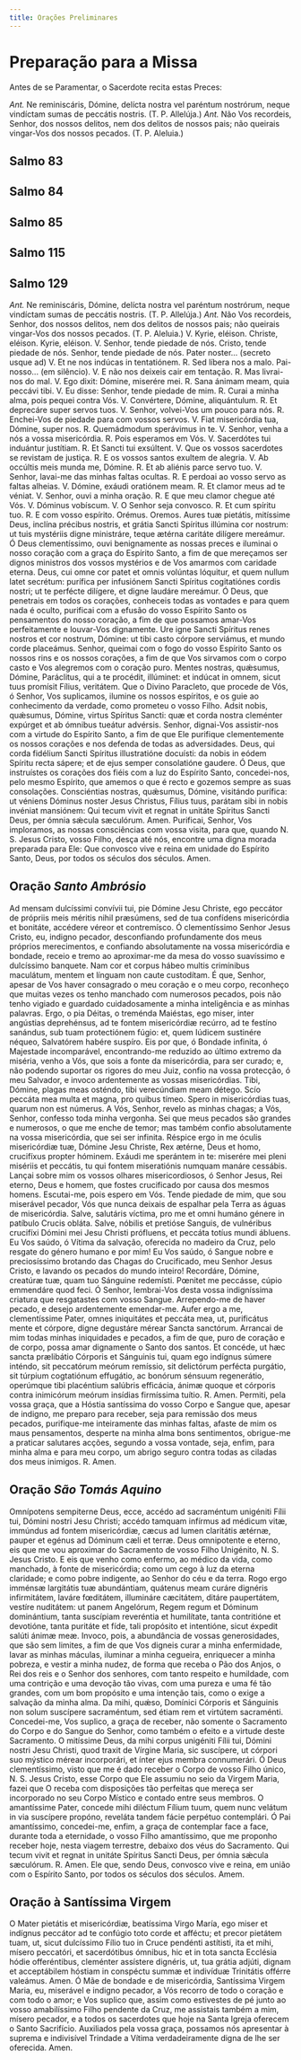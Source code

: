 ```yaml
---
title: Orações Preliminares
---
```


# Preparação para a Missa

Antes de se Paramentar, o Sacerdote recita estas Preces:

<div class="grid grid-cols-2 gap-5">
  <span class="text-justify">
    <em>Ant.</em> Ne reminiscáris, Dómine, delícta nostra vel paréntum
    nostrórum, neque vindíctam sumas de peccátis nostris. (T. P. Allelúja.)
  </span>
  <span class="text-justify">
    <em>Ant.</em> Não Vos recordeis, Senhor, dos nossos delitos, nem dos delitos
    de nossos pais; não queirais vingar-Vos dos nossos pecados. (T. P. Aleluia.)
  </span>
</div>


## Salmo 83

<Salmo83 />


## Salmo 84

<Salmo84 />


## Salmo 85

<Salmo85 />


## Salmo 115

<Salmo115 />


## Salmo 129

<Salmo129 />

<div class="grid grid-cols-2 gap-5">
  <span class="text-justify">
    <em>Ant.</em> Ne reminiscáris, Dómine, delícta nostra vel paréntum
    nostrórum, neque vindíctam sumas de peccátis nostris. (T. P. Allelúja.)
  </span>
  <span class="text-justify">
    <em>Ant.</em> Não Vos recordeis, Senhor, dos nossos delitos, nem dos delitos
    de nossos pais; não queirais vingar-Vos dos nossos pecados. (T. P. Aleluia.)
  </span>
  <span class="text-justify">
    V. Kyrie, eléison. Christe, eléison. Kyrie, eléison.
  </span>
  <span class="text-justify">
    V. Senhor, tende piedade de nós. Cristo, tende piedade de nós. Senhor, tende
    piedade de nós.
  </span>
  <span class="text-justify">
    Pater noster... (secreto usque ad) V. Et ne nos indúcas in tentatiónem.
    <span class="text-red-500">R.</span> Sed líbera nos a malo.
  </span>
  <span class="text-justify">
    Pai-nosso... (em silêncio). V. E não nos deixeis cair em tentação.
    <span class="text-red-500">R.</span> Mas livrai-nos do mal.
  </span>
  <span class="text-justify">
    V. Ego dixit: Dómine, miserére mei. <span class="text-red-500">R.</span>
    Sana ánimam meam, quia peccávi tibi.
  </span>
  <span class="text-justify">
    V. Eu disse: Senhor, tende piedade de mim.
    <span class="text-red-500">R.</span> Curai a minha alma, pois pequei contra Vós.
  </span>
  <span class="text-justify">
    V. Convértere, Dómine, aliquántulum. <span class="text-red-500">R.</span> Et
    deprecáre super servos tuos.
  </span>
  <span class="text-justify">
    V. Senhor, volvei-Vos um pouco para nós.
    <span class="text-red-500">R.</span>
    Enchei-Vos de piedade para com vossos servos.
  </span>
  <span class="text-justify">
    V. Fiat misericórdia tua, Dómine, super nos.
    <span class="text-red-500">R.</span> Quemádmodum sperávimus in te.
  </span>
  <span class="text-justify">
    V. Senhor, venha a nós a vossa misericórdia.
    <span class="text-red-500">R.</span> Pois esperamos em Vós.
  </span>
  <span class="text-justify">
    V. Sacerdótes tui induántur justítiam. <span class="text-red-500">R.</span>
    Et Sancti tui exsúltent.
  </span>
  <span class="text-justify">
    V. Que os vossos sacerdotes se revistam de justiça.
    <span class="text-red-500">R.</span> E os vossos santos exultem de alegria.
  </span>
  <span class="text-justify">
    V. Ab occúltis meis munda me, Dómine. <span class="text-red-500">R.</span>
    Et ab aliénis parce servo tuo.
  </span>
  <span class="text-justify">
    V. Senhor, lavai-me das minhas faltas ocultas.
    <span class="text-red-500">R.</span> E perdoai ao vosso servo as faltas alheias.
  </span>
  <span class="text-justify">
    V. Dómine, exáudi oratiónem meam. <span class="text-red-500">R.</span> Et
    clamor meus ad te véniat.
  </span>
  <span class="text-justify">
    V. Senhor, ouvi a minha oração. <span class="text-red-500">R.</span> E que
    meu clamor chegue até Vós.
  </span>
  <span class="text-justify">V. Dóminus vobíscum.</span>
  <span class="text-justify">V. O Senhor seja convosco.</span>
  <span class="text-justify">
    <span class="text-red-500">R.</span> Et cum spíritu tuo.
  </span>
  <span class="text-justify">
    <span class="text-red-500">R.</span> E com vosso espírito.
  </span>
  <span class="text-red-500 text-center">Orémus.</span>
  <span class="text-red-500 text-center">Oremos.</span>
  <span class="text-justify">
    Aures tuæ pietátis, mitíssime Deus, inclína précibus nostris, et grátia
    Sancti Spíritus illúmina cor nostrum: ut tuis mystériis digne ministráre,
    teque ætérna caritáte dilígere mereámur.
  </span>
  <span class="text-justify">
    Ó Deus clementíssimo, ouvi benignamente as nossas preces e iluminai o nosso
    coração com a graça do Espírito Santo, a fim de que mereçamos ser dignos
    ministros dos vossos mystérios e de Vos amarmos com caridade eterna.
  </span>
  <span class="text-justify">
    Deus, cui omne cor patet et omnis volúntas lóquitur, et quem nullum latet
    secrétum: purífica per infusiónem Sancti Spíritus cogitatiónes cordis
    nostri; ut te perfécte dilígere, et digne laudáre mereámur.
  </span>
  <span class="text-justify">
    Ó Deus, que penetrais em todos os corações, conheceis todas as vontades e
    para quem nada é oculto, purificai com a efusão do vosso Espírito Santo os
    pensamentos do nosso coração, a fim de que possamos amar-Vos perfeitamente e
    louvar-Vos dignamente.
  </span>
  <span class="text-justify">
    Ure igne Sancti Spíritus renes nostros et cor nostrum, Dómine: ut tibi casto
    córpore serviámus, et mundo corde placeámus.
  </span>
  <span class="text-justify">
    Senhor, queimai com o fogo do vosso Espírito Santo os nossos rins e os
    nossos corações, a fim de que Vos sirvamos com o corpo casto e Vos alegremos
    com o coração puro.
  </span>
  <span class="text-justify">
    Mentes nostras, quǽsumus, Dómine, Paráclitus, qui a te procédit, illúminet:
    et indúcat in omnem, sicut tuus promísit Fílius, veritátem.
  </span>
  <span class="text-justify">
    Que o Divino Paracleto, que procede de Vós, ó Senhor, Vos suplicamos,
    ilumine os nossos espíritos, e os guie ao conhecimento da verdade, como
    prometeu o vosso Filho.
  </span>
  <span class="text-justify">
    Adsit nobis, quǽsumus, Dómine, virtus Spíritus Sancti: quæ et corda nostra
    cleménter expúrget et ab ómnibus tueátur advérsis.
  </span>
  <span class="text-justify">
    Senhor, dignai-Vos assistir-nos com a virtude do Espírito Santo, a fim de
    que Ele purifique clementemente os nossos corações e nos defenda de todas as
    adversidades.
  </span>
  <span class="text-justify">
    Deus, qui corda fidélium Sancti Spíritus illustratióne docuísti: da nobis in
    eódem Spíritu recta sápere; et de ejus semper consolatióne gaudere.
  </span>
  <span class="text-justify">
    Ó Deus, que instruístes os corações dos fiéis com a luz do Espírito Santo,
    concedei-nos, pelo mesmo Espírito, que amemos o que é recto e gozemos sempre
    as suas consolações.
  </span>
  <span class="text-justify">
    Consciéntias nostras, quǽsumus, Dómine, visitándo purífica: ut véniens
    Dóminus noster Jesus Christus, Fílius tuus, parátam sibi in nobis invéniat
    mansiónem: Qui tecum vivit et regnat in unitáte Spíritus Sancti Deus, per
    ómnia sǽcula sæculórum. Amen.
  </span>
  <span class="text-justify">
    Purificai, Senhor, Vos imploramos, as nossas consciências com vossa visita,
    para que, quando N. S. Jesus Cristo, vosso Filho, desça até nós, encontre
    uma digna morada preparada para Ele: Que convosco vive e reina em unidade do
    Espírito Santo, Deus, por todos os séculos dos séculos. Amen.
  </span>
</div>

## Oração <em>Santo Ambrósio</em>

<div class="grid grid-cols-2 gap-5">
  <span class="text-justify">
    Ad mensam dulcíssimi convívii tui, pie Dómine Jesu Christe, ego peccátor de
    própriis meis méritis nihil præsúmens, sed de tua confídens misericórdia et
    bonitáte, accédere véreor et contremísco.
  </span>
  <span class="text-justify">
    Ó clementíssimo Senhor Jesus Cristo, eu, indigno pecador, desconfiando
    profundamente dos meus próprios merecimentos, e confiando absolutamente na
    vossa misericórdia e bondade, receio e tremo ao aproximar-me da mesa do
    vosso suavíssimo e dulcíssimo banquete.
  </span>
  <span class="text-justify">
    Nam cor et corpus hábeo multis crimínibus maculátum, mentem et línguam non
    caute custodítam.
  </span>
  <span class="text-justify">
    É que, Senhor, apesar de Vos haver consagrado o meu coração e o meu corpo,
    reconheço que muitas vezes os tenho manchado com numerosos pecados, pois não
    tenho vigiado e guardado cuidadosamente a minha inteligência e as minhas
    palavras.
  </span>
  <span class="text-justify">
    Ergo, o pia Déitas, o treménda Maiéstas, ego miser, inter angústias
    deprehénsus, ad te fontem misericórdiæ recúrro, ad te festíno sanándus, sub
    tuam protectiónem fúgio: et, quem Iúdicem sustinére néqueo, Salvatórem
    habére suspíro.
  </span>
  <span class="text-justify">
    Eis por que, ó Bondade infinita, ó Majestade incomparável, encontrando-me
    reduzido ao último extremo da miséria, venho a Vós, que sois a fonte da
    misericórdia, para ser curado; e, não podendo suportar os rigores do meu
    Juiz, confio na vossa protecção, ó meu Salvador, e invoco ardentemente as
    vossas misericórdias.
  </span>
  <span class="text-justify">
    Tibi, Dómine, plagas meas osténdo, tibi verecúndiam meam détego. Scío
    peccáta mea multa et magna, pro quibus tímeo. Spero in misericórdias tuas,
    quarum non est númerus.
  </span>
  <span class="text-justify">
    A Vós, Senhor, revelo as minhas chagas; a Vós, Senhor, confesso toda minha
    vergonha. Sei que meus pecados são grandes e numerosos, o que me enche de
    temor; mas também confio absolutamente na vossa misericórdia, que sei ser
    infinita.
  </span>
  <span class="text-justify">
    Réspice ergo in me óculis misericórdiæ tuæ, Dómine Jesu Christe, Rex ætérne,
    Deus et homo, crucifíxus propter hóminem. Exáudi me sperántem in te:
    miserére mei pleni misériis et peccátis, tu qui fontem miseratiónis numquam
    manáre cessábis.
  </span>
  <span class="text-justify">
    Lançai sobre mim os vossos olhares misericordiosos, ó Senhor Jesus, Rei
    eterno, Deus e homem, que fostes crucificado por causa dos mesmos homens.
    Escutai-me, pois espero em Vós. Tende piedade de mim, que sou miserável
    pecador, Vós que nunca deixais de espalhar pela Terra as águas de
    misericórdia.
  </span>
  <span class="text-justify">
    Salve, salutáris víctima, pro me et omni humáno génere in patíbulo Crucis
    obláta. Salve, nóbilis et pretióse Sanguis, de vulnéribus crucifíxi Dómini
    mei Jesu Christi prófluens, et peccáta totíus mundi ábluens.
  </span>
  <span class="text-justify">
    Eu Vos saúdo, ó Vítima da salvação, oferecida no madeiro da Cruz, pelo
    resgate do género humano e por mim! Eu Vos saúdo, ó Sangue nobre e
    preciosíssimo brotando das Chagas do Crucificado, meu Senhor Jesus Cristo, e
    lavando os pecados do mundo inteiro!
  </span>
  <span class="text-justify">
    Recordáre, Dómine, creatúræ tuæ, quam tuo Sánguine redemísti. Pœnitet me
    peccásse, cúpio emmendáre quod feci.
  </span>
  <span class="text-justify">
    Ó Senhor, lembrai-Vos desta vossa indigníssima criatura que resgatastes com
    vosso Sangue. Arrependo-me de haver pecado, e desejo ardentemente
    emendar-me.
  </span>
  <span class="text-justify">
    Aufer ergo a me, clementíssime Pater, omnes iniquitátes et peccáta mea, ut,
    purificátus mente et córpore, digne degustáre mérear Sancta sanctórum.
  </span>
  <span class="text-justify">
    Arrancai de mim todas minhas iniquidades e pecados, a fim de que, puro de
    coração e de corpo, possa amar dignamente o Santo dos santos.
  </span>
  <span class="text-justify">
    Et concéde, ut hæc sancta prælibátio Córporis et Sánguinis tui, quam ego
    indígnus súmere inténdo, sit peccatórum meórum remíssio, sit delictórum
    perfécta purgátio, sit túrpium cog­tatiónum effugátio, ac bonórum sénsuum
    regenerátio, operúmque tibi placéntium salúbris efficácia, ánimæ quoque et
    córporis contra inimicórum meórum insídias firmíssima tuítio.
    <span class="text-red-500">R.</span> Amen.
  </span>
  <span class="text-justify">
    Permiti, pela vossa graça, que a Hóstia santíssima do vosso Corpo e Sangue
    que, apesar de indigno, me preparo para receber, seja para remissão dos meus
    pecados, purifique-me inteiramente das minhas faltas, afaste de mim os maus
    pensamentos, desperte na minha alma bons sentimentos, obrigue-me a praticar
    salutares acções, segundo a vossa vontade, seja, enfim, para minha alma e
    para meu corpo, um abrigo seguro contra todas as ciladas dos meus inimigos.
    <span class="text-red-500">R.</span> Amen.
  </span>
</div>

## Oração <em>São Tomás Aquino</em>

<div class="grid grid-cols-2 gap-5">
  <span class="text-justify">
    Omnípotens sempiterne Deus, ecce, accédo ad sacraméntum unigéniti Fílii tui,
    Dómini nostri Jesu Christi; accédo tamquam infírmus ad médicum vitæ,
    immúndus ad fontem misericórdiæ, cæcus ad lumen claritátis ætérnæ, pauper et
    egénus ad Dóminum cæli et terræ.
  </span>
  <span class="text-justify">
    Deus omnipotente e eterno, eis que me vou aproximar do Sacramento de vosso
    Filho Unigénito, N. S. Jesus Cristo. E eis que venho como enfermo, ao médico
    da vida, como manchado, à fonte de misericórdia; como um cego à luz da
    eterna claridade; e como pobre indigente, ao Senhor do céu e da terra.
  </span>
  <span class="text-justify">
    Rogo ergo imménsæ largitátis tuæ abundántiam, quátenus meam curáre dignéris
    infirmitátem, laváre fœditátem, illumináre cæcitátem, ditáre paupertátem,
    vestíre nuditátem: ut panem Angelórum, Regem regum et Dóminum dominántium,
    tanta suscípiam reveréntia et humilítate, tanta contritióne et devotióne,
    tanta puritáte et fíde, tali propósito et intentióne, sicut éxpedit salúti
    ánimæ meæ.
  </span>
  <span class="text-justify">
    Invoco, pois, a abundância de vossas generosidades, que são sem limites, a
    fim de que Vos digneis curar a minha enfermidade, lavar as minhas máculas,
    iluminar a minha cegueira, enriquecer a minha pobreza, e vestir a minha
    nudez, de forma que receba o Pão dos Anjos, o Rei dos reis e o Senhor dos
    senhores, com tanto respeito e humildade, com uma contrição e uma devoção
    tão vivas, com uma pureza e uma fé tão grandes, com um bom propósito e uma
    intenção tais, como o exige a salvação da minha alma.
  </span>
  <span class="text-justify">
    Da mihi, quǽso, Domínici Córporis et Sánguinis non solum suscípere
    sacraméntum, sed étiam rem et virtútem sacraménti.
  </span>
  <span class="text-justify">
    Concedei-me, Vos suplico, a graça de receber, não somente o Sacramento do
    Corpo e do Sangue do Senhor, como também o efeito e a virtude deste
    Sacramento.
  </span>
  <span class="text-justify">
    O mitíssime Deus, da mihi corpus unigéniti Fílii tui, Dómini nostri Jesu
    Christi, quod traxit de Vírgine Maria, sic suscípere, ut córpori suo mýstico
    mérear incorporári, et ínter ejus membra connumerári.
  </span>
  <span class="text-justify">
    Ó Deus clementíssimo, visto que me é dado receber o Corpo de vosso Filho
    único, N. S. Jesus Cristo, esse Corpo que Ele assumiu no seio da Virgem
    Maria, fazei que O receba com disposições tão perfeitas que mereça ser
    incorporado no seu Corpo Místico e contado entre seus membros.
  </span>
  <span class="text-justify">
    O amantíssime Pater, concede mihi diléctum Fílium tuum, quem nunc velátum in
    via suscípere propóno, reveláta tandem fácie perpétuo contemplári.
  </span>
  <span class="text-justify">
    Ó Pai amantíssimo, concedei-me, enfim, a graça de contemplar face a face,
    durante toda a eternidade, o vosso Filho amantíssimo, que me proponho
    receber hoje, nesta viagem terrestre, debaixo dos véus do Sacramento.
  </span>
  <span class="text-justify">
    Qui tecum vivit et regnat in unitáte Spíritus Sancti Deus, per ómnia sǽcula
    sæculórum. <span class="text-red-500">R.</span> Amen.
  </span>
  <span class="text-justify">
    Ele que, sendo Deus, convosco vive e reina, em união com o Espírito Santo,
    por todos os séculos dos séculos. Amem.
  </span>
</div>

## Oração à Santíssima Virgem

<div class="grid grid-cols-2 gap-5">
  <span class="text-justify">
    O Mater pietátis et misericórdiæ, beatíssima Virgo María, ego miser et
    indígnus peccátor ad te confúgio toto corde et afféctu; et precor pietátem
    tuam, ut, sicut dulcíssimo Fílio tuo in Cruce pendénti astítisti, ita et
    mihi, mísero peccatóri, et sacerdótibus ómnibus, hic et in tota sancta
    Ecclésia hódie offeréntibus, cleménter assístere dignéris, ut, tua grátia
    adjúti, dignam et acceptábilem hóstiam in conspéctu summæ et indivíduæ
    Trinitátis offérre valeámus. Amen.
  </span>
  <span class="text-justify">
    Ó Mãe de bondade e de misericórdia, Santíssima Virgem Maria, eu, miserável e
    indigno pecador, a Vós recorro de todo o coração e com todo o amor; e Vos
    suplico que, assim como estivestes de pé junto ao vosso amabilíssimo Filho
    pendente da Cruz, me assistais também a mim, mísero pecador, e a todos os
    sacerdotes que hoje na Santa Igreja oferecem o Santo Sacrifício. Auxiliados
    pela vossa graça, possamos nós apresentar à suprema e indivisível Trindade a
    Vítima verdadeiramente digna de lhe ser oferecida. Amen.
  </span>
</div>

